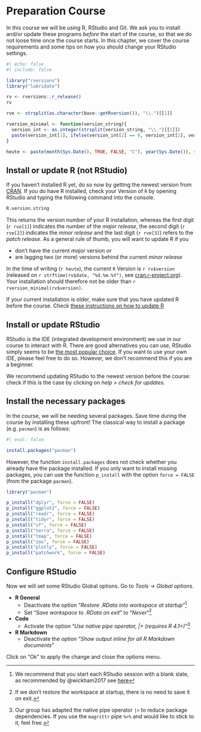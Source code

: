 # Preparation Course {#w0-preparation}

In this course we will be using R, RStudio and Git. We ask you to install and/or update these programs *before* the start of the course, so that we do not loose time once the course starts. In this chapter, we cover the course requirements and some tips on how you should change your RStudio settings. 

```r
#| echo: false
#| include: false

library("rversions")
library("lubridate")

rv <- rversions::r_release()
rv

rve <- strsplit(as.character(base::getRversion()), "\\.")[[1]]

rversion_minimal <- function(version_string){
  version_int <- as.integer(strsplit(version_string, "\\.")[[1]])
  paste(version_int[1], ifelse(version_int[2] == 0, version_int[2], version_int[2]-1), 0,sep = ".")
}

heute <- paste(month(Sys.Date(), TRUE, FALSE, "C"), year(Sys.Date()), sep = ", ")
```

## Install or update R (not RStudio)

If you haven't installed R yet, do so now by getting the newest version from [CRAN](https://cran.r-project.org/). If you do have R installed, check your Version of `R` by opening RStudio and typing the following command into the console. 

```r
R.version.string
```

This returns the version number of your R installation, whereas the first digit (``r rve[1]``) indicates the number of the *major release*, the second digit  (``r rve[2]``) indicates the *minor release* and the last digit (``r rve[3]``) refers to the *patch release*. As a general rule of thumb, you will want to update R if you

- don't have the current *major* version or
- are lagging two (or more) versions behind the current *minor release*

In the time of writing (`r heute`), the current `R` Version is `r rv$version` (released on `r strftime(rv$date, "%d.%m.%Y")`, see [cran.r-project.org](https://cran.r-project.org/)). Your installation should therefore not be older than `r rversion_minimal(rv$version)`.

If your current installation is older, make sure that you have updated R before the course. Check [these instructions on how to update R](https://www.linkedin.com/pulse/3-methods-update-r-rstudio-windows-mac-woratana-ngarmtrakulchol/)

## Install or update RStudio

RStudio is the IDE (integrated development environment) we use in our course to interact with R. There are good alternatives you can use, RStudio simply seems to be [the most popular choice](https://twitter.com/mdancho84/status/1502237075550392323). If you want to use your own IDE, please feel free to do so. However, we don't recommend this if you are a beginner.

We recommend updating RStudio to the newest version before the course: check if this is the case by clicking on *help > check for updates*. 

## Install the necessary packages

In the course, we will be needing several packages. Save time during the course by installing these upfront! The classical way to install a package (e.g. `pacman`) is as follows:

```r
#| eval: false 

install.packages("pacman")
```

However, the function `install.packages` does not check whether you already have the package installed. If you only want to install missing packages, you can use the function `p_install` with the option `force = FALSE` (from the package `pacman`).

```r

library("pacman")

p_install("dplyr", force = FALSE)
p_install("ggplot2", force = FALSE)
p_install("readr", force = FALSE)
p_install("tidyr", force = FALSE)
p_install("sf", force = FALSE)
p_install("terra", force = FALSE)
p_install("tmap", force = FALSE)
p_install("zoo", force = FALSE)
p_install("plotly", force = FALSE)
p_install("patchwork", force = FALSE)
```


## Configure RStudio{#configure-rstudio}

Now we will set some RStudio Global options. Go to *Tools → Global options*. 

- **R General**
  - Deactivate the option "*Restore .RData into workspace at startup*"[^restore]
  - Set "*Save workspace to .RData on exit*" to "*Never*"[^saveworkspace]
- **Code**
  - Activate the option "*Use native pipe operator, |> (requires R 4.1+)*"[^pipe]
- **R Markdown**
  - Deactivate the option "*Show output inline for all R Markdown documents*"


  
Click on "Ok" to apply the change and close the options menu.

[^restore]: We recommend that you start each RStudio session with a blank slate, as recommended by @wickham2017 see [here](https://r4ds.had.co.nz/workflow-projects.html)
[^saveworkspace]: If we don't restore the workspace at startup, there is no need to save it on exit.
[^pipe]: Our group has adapted the native pipe operator `|>` to reduce package dependencies. If you use the `magrittr` pipe `%>%` and would like to stick to it, feel free. 
